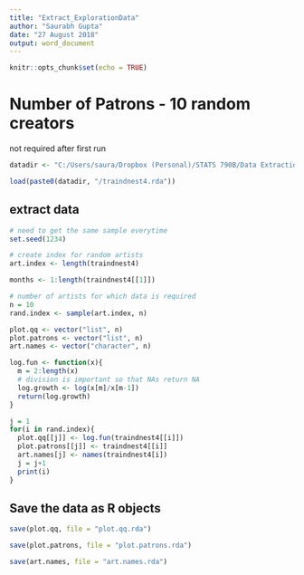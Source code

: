 ---
title: "Extract_ExplorationData"
author: "Saurabh Gupta"
date: "27 August 2018"
output: word_document
---

```{r setup, include=FALSE}
knitr::opts_chunk$set(echo = TRUE)
```


# Number of Patrons - 10 random creators

not required after first run

```{r}
datadir <- "C:/Users/saura/Dropbox (Personal)/STATS 790B/Data Extraction 25Aug18"

load(paste0(datadir, "/traindnest4.rda"))
```

## extract data

```{r}
# need to get the same sample everytime
set.seed(1234)

# create index for random artists
art.index <- length(traindnest4)

months <- 1:length(traindnest4[[1]])

# number of artists for which data is required
n = 10
rand.index <- sample(art.index, n)

plot.qq <- vector("list", n)
plot.patrons <- vector("list", n)
art.names <- vector("character", n)

log.fun <- function(x){
  m = 2:length(x)
  # division is important so that NAs return NA
  log.growth <- log(x[m]/x[m-1])
  return(log.growth)
}

j = 1
for(i in rand.index){
  plot.qq[[j]] <- log.fun(traindnest4[[i]])
  plot.patrons[[j]] <- traindnest4[[i]]
  art.names[j] <- names(traindnest4[i])
  j = j+1
  print(i)
}

```



## Save the data as R objects

```{r}
save(plot.qq, file = "plot.qq.rda")

save(plot.patrons, file = "plot.patrons.rda")

save(art.names, file = "art.names.rda")

```



